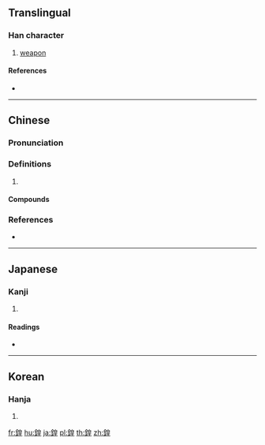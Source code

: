 {{character info/new}}
{{also|锽}}
==Translingual==

===Han character===
{{Han char|rn=167|rad=金|as=09|sn=17|four=86114|canj=CHAG}}

# [[weapon]]

====References====
* {{Han ref|kx=1314.140|dkj=40630|dj=1815.010|hdz=64233.070|uh=9360|ud=37728|bh=EEDA|bd=61146}}

----

==Chinese==
{{zh-forms|s=锽}}

===Pronunciation===
{{zh-pron
|m=huáng
|c=wong4,caang4
|mc=y
|cat=
}}

===Definitions===
{{zh-hanzi}}

# {{rfdef|zh}}

====Compounds====
{{zh-der|鍠聒|鍠鍠|鎗鍠}}

===References===
* {{R:yue:Hanzi}}

----

==Japanese==

===Kanji===
{{ja-kanji|grade=|rs=金09}}

# {{defn|lang=ja|sort=金09}}

====Readings====
* {{ja-readings|on=[[こう]] (kō)|kun=[[まさかり]] (masakari)|nanori=}}

----

==Korean==

===Hanja===
{{ko-hanja|hangeul=굉|eumhun=|rv=goeng|mr=koeng|y=koyng}}

# {{defn|lang=ko|sort=金09}}

[[fr:鍠]]
[[hu:鍠]]
[[ja:鍠]]
[[pl:鍠]]
[[th:鍠]]
[[zh:鍠]]